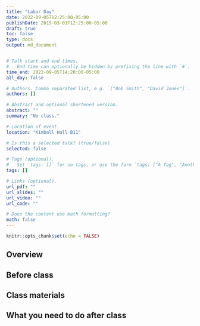 ```yaml
---
title: "Labor Day"
date: 2022-09-05T12:25:00-05:00
publishDate: 2019-03-01T12:25:00-05:00
draft: true
toc: false
type: docs
output: md_document


# Talk start and end times.
#   End time can optionally be hidden by prefixing the line with `#`.
time_end: 2022-09-05T14:20:00-05:00
all_day: false

# Authors. Comma separated list, e.g. `["Bob Smith", "David Jones"]`.
authors: []

# Abstract and optional shortened version.
abstract: ""
summary: "No class."

# Location of event.
location: "Kimball Hall B11"

# Is this a selected talk? (true/false)
selected: false

# Tags (optional).
#   Set `tags: []` for no tags, or use the form `tags: ["A Tag", "Another Tag"]` for one or more tags.
tags: []

# Links (optional).
url_pdf: ""
url_slides: ""
url_video: ""
url_code: ""

# Does the content use math formatting?
math: false
---
```


```r
knitr::opts_chunk$set(echo = FALSE)
```

## Overview


## Before class


## Class materials


## What you need to do after class
